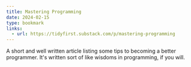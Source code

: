 ```yaml
---
title: Mastering Programming
date: 2024-02-15
type: bookmark
links:
  - url: https://tidyfirst.substack.com/p/mastering-programming
---
```


A short and well written article listing some tips to becoming a better programmer.
It's written sort of like wisdoms in programming, if you will.
